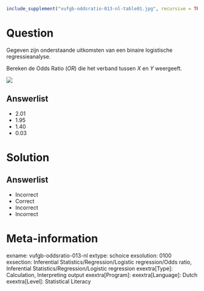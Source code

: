 ```{r, echo = FALSE, results = "hide"}
include_supplement("vufgb-oddsratio-013-nl-table01.jpg", recursive = TRUE)
```

Question
========

Gegeven zijn onderstaande uitkomsten van een binaire logistische regressieanalyse. 

Bereken de Odds Ratio (*OR*) die het verband tussen *X* en *Y* weergeeft.

![](vufgb-oddsratio-013-nl-table01.jpg)
  
Answerlist
----------
* 2.01
* 1.95
* 1.40
* 0.03

Solution
========

Answerlist
----------
* Incorrect
* Correct
* Incorrect
* Incorrect

Meta-information
================
exname: vufgb-oddsratio-013-nl
extype: schoice
exsolution: 0100
exsection: Inferential Statistics/Regression/Logistic regression/Odds ratio, Inferential Statistics/Regression/Logistic regression
exextra[Type]: Calculation, Interpreting output
exextra[Program]: 
exextra[Language]: Dutch
exextra[Level]: Statistical Literacy